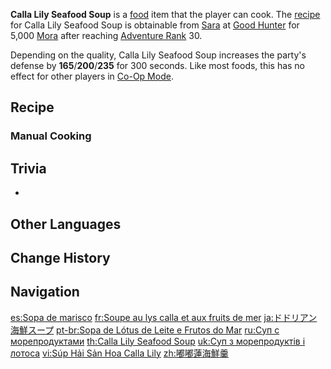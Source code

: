 {{Food Infobox
|id              = 108050
|name            = Calla Lily Seafood Soup
|description     = A balanced combination of seafood.
|desc_suspicious = The bitterness of the calla lily, the astringency of the mint, the fishiness of the crab... Getting all the negatives together like this takes skill.
|desc_basic      = The delicacy of crab and mint make for a clear soup, and the calla lily brings it a refreshing taste.
|desc_delicious  = The crab, mint and calla lily come together perfectly to dance on your tongue. It reminds you of playing barefoot by the lake in summer.
|type            = DEF-Boosting Dishes
|effectType      = DEF Up
|effect          = Increases all party members' DEF by (var1) for 300s.
|eff_att1        = DEF
|eff_suspicious1 = 165
|eff_basic1      = 200
|eff_delicious1  = 235
|quality         = 3
|variant         = A Prize Catch
|region          = Mondstadt
|recipe          = Sold by [[Sara]]
}}
'''Calla Lily Seafood Soup''' is a [[food]] item that the player can cook. The [[recipe]] for Calla Lily Seafood Soup is obtainable from [[Sara]] at [[Good Hunter]] for 5,000 [[Mora]] after reaching [[Adventure Rank]] 30.

Depending on the quality, Calla Lily Seafood Soup increases the party's defense by '''165'''/'''200'''/'''235''' for 300 seconds. Like most foods, this has no effect for other players in [[Co-Op Mode]].

{{Special Dish|Tartaglia|A Prize Catch}}

==Recipe==
{{Recipe
|type = Cooking
|Crab = 4
|Calla Lily = 1
|Mint = 2
|sort = Crab;Calla Lily;Mint
}}

===Manual Cooking===
{{Manual Cooking}}

==Trivia==
* {{Related Items|type=variant}}

==Other Languages==
{{Other Languages
|en      = Calla Lily Seafood Soup
|zhs     = 嘟嘟莲海鲜羹
|zhs_rm  = Dūdū-lián Hǎixiān Gēng
|zht     = 嘟嘟蓮海鮮羹
|zht_rm  = Dūdū-lián Hǎixiān Gēng
|zh_tl   = {{Lex|Calla Lily|zh}} Seafood {{w|Geng (dish)|Geng}}
|ja      = ドドリアン海鮮スープ
|ja_rm   = Dodorian Kaisen Suupu
|ja_tl   = {{Lex|Calla Lily|ja}} Seafood Soup
|ko      = 통통 연꽃 해산물 수프
|ko_tl   = {{Lex|Calla Lily|ko}} Seafood Soup
|es      = Sopa de marisco
|es_tl   = Seafood Soup
|fr      = Soupe au lys calla et aux fruits de mer
|fr_tl   = Calla Lily Seafood Soup
|ru      = Суп с морепродуктами
|ru_tl   = Seafood Soup
|th      = Calla Lily Seafood Soup
|vi      = Súp Hải Sản Hoa Calla Lily
|vi_tl   = 
|de      = Meeresfrüchtesuppe mit Wasserlilie
|de_tl   = Seafood Soup with {{lex|Calla Lily|de}}
|id      = Calla Lily Seafood Soup
|pt      = Sopa de Lótus de Leite e Frutos do Mar
|pt_tl   = 
|tr      = Gelin Çiçekli Yengeç Çorbası
|tr_tl   = {{lex|Calla Lily|tr}} Crab Soup
|it      = Zuppa ai gigli di calla e frutti di mare
|it_tl   = Calla Lily and Seafood Soup
}}

==Change History==
{{Change History|1.0}}

==Navigation==
{{Food Navbox}}

[[es:Sopa de marisco]]
[[fr:Soupe au lys calla et aux fruits de mer]]
[[ja:ドドリアン海鮮スープ]]
[[pt-br:Sopa de Lótus de Leite e Frutos do Mar]]
[[ru:Суп с морепродуктами]]
[[th:Calla Lily Seafood Soup]]
[[uk:Суп з морепродуктів і лотоса]]
[[vi:Súp Hải Sản Hoa Calla Lily]]
[[zh:嘟嘟蓮海鮮羹]]